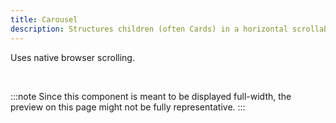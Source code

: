 ```yaml
---
title: Carousel
description: Structures children (often Cards) in a horizontal scrollable carousel.
---
```



Uses native browser scrolling.

<br />

:::note
Since this component is meant to be displayed full-width, the preview on this page might not be fully representative.
:::

<DecorativeField structure="carousel" />
